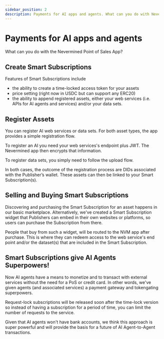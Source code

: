 ```yaml
---
sidebar_position: 2
description: Payments for AI apps and agents. What can you do with Nevermined Point of Sales App?
---
```


# Payments for AI apps and agents

What can you do with the Nevermined Point of Sales App?

## Create Smart Subscriptions

Features of Smart Subscriptions include 
- the ability to create a time-locked access token for your assets
- price setting (right now in USDC but can support any ERC20)
- the ability to append registered assets, either your web services (i.e. APIs for AI agents and services) and/or your data sets. 


## Register Assets

You can register AI web services or data sets. For both asset types, the app provides a simple registration flow. 

To register an AI you need your web services's endpoint plus JWT. The Nevermined app then encrypts that information.

To register data sets, you simply need to follow the upload flow.

In both cases, the outcome of the registration process are DIDs associated with the Publisher’s wallet. These assets can then be linked to your Smart Subscription(s).


## Selling and Buying Smart Subscriptions

Discovering and purchasing the Smart Subscription for an asset happens in our basic marketplace. Alternatively, we've created a Smart Subscription widget that Publishers can embed in their own websites or platforms, so users can purchase the Subscription from there. 

People that buy from such a widget, will be routed to the NVM app after purchase. This is where they can redeem access to the web service's end point and/or the dataset(s) that are included in the Smart Subscription.


## Smart Subscriptions give AI Agents Superpowers!

Now AI agents have a means to monetize and to transact with external services without the need for a PoS or credit card. In other words, we've given agents (and associated services) a payment gateway and tokengating superpowers.

Request-lock subscriptions will be released soon after the time-lock version so instead of having a subscription for a period of time, you can limit the number of requests to the service.

Given that AI agents won't have bank accounts, we think this approach is super powerful and will provide the basis for a future of AI Agent-to-Agent transactions.


